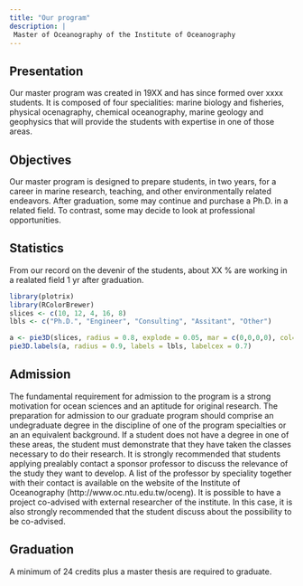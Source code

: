 ```yaml
---
title: "Our program"
description: |
 Master of Oceanography of the Institute of Oceanography
---
```


## Presentation

Our master program was created in 19XX and has since formed over xxxx students. It is composed of four specialities: marine biology and fisheries, physical ocenagraphy, chemical oceanography, marine geology and geophysics that will provide the students with expertise in one of those areas.


## Objectives

Our master program is designed to prepare students, in two years, for a career in marine  research, teaching, and other environmentally related endeavors. After graduation, some may continue and purchase a Ph.D. in a related field. To contrast, some may decide to look at professional opportunities.

## Statistics

From our record on the devenir of the students, about XX % are working in a realated field 1 yr after graduation. 

```r
library(plotrix)
library(RColorBrewer)
slices <- c(10, 12, 4, 16, 8)
lbls <- c("Ph.D.", "Engineer", "Consulting", "Assitant", "Other")

a <- pie3D(slices, radius = 0.8, explode = 0.05, mar = c(0,0,0,0), col=brewer.pal(5,"RdGy"))
pie3D.labels(a, radius = 0.9, labels = lbls, labelcex = 0.7)
```



## Admission

The fundamental requirement for admission to the program is a strong motivation for ocean sciences and an aptitude for original research. The preparation for admission to our graduate program should comprise an undegraduate degree in the discipline  of one of the program specialties or an an equivalent background. If a student does not have a degree in one of these areas, the student must demonstrate that they have taken the classes necessary to do their research. It is strongly recommended that students applying prealably contact a sponsor professor to discuss the relevance of the study they want to develop. A list of the professor by speciality together with their contact is available on the website of the Institute of Oceanography (http://www.oc.ntu.edu.tw/oceng). It is possible to have a project co-advised with external researcher of the institute. In this case, it is also strongly recommended that the student discuss about the possibility to be co-advised. 

 




## Graduation

A minimum of 24 credits plus a master thesis are required to graduate. 